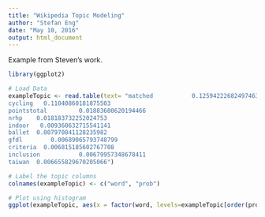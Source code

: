 ```yaml
---
title: "Wikipedia Topic Modeling"
author: "Stefan Eng"
date: "May 10, 2016"
output: html_document
---
```


Example from Steven's work.
```r
library(ggplot2)

# Load Data
exampleTopic <- read.table(text= "matched          	0.12594222682497463
cycling   0.11040860181875503
pointstotal      	0.01883680620194466
nrhp  	0.018183732252024753
indoor   0.009360632715541141
ballet 	0.007970841128235982
gfdl    	0.00689065793748799
criteria  0.006815185602767708
inclusion          	0.00679957348678411
taiwan  0.006655829670205066")

# Label the topic columns
colnames(exampleTopic) <- c("word", "prob")

# Plot using histogram
ggplot(exampleTopic, aes(x = factor(word, levels=exampleTopic[order(prob, decreasing = TRUE), "word"]), y = prob))  + geom_bar(stat = "identity", fill="#4285f4", color="#000000") + ggtitle("Example Topic") + ylab("Probabilities") + xlab("Words")
```
